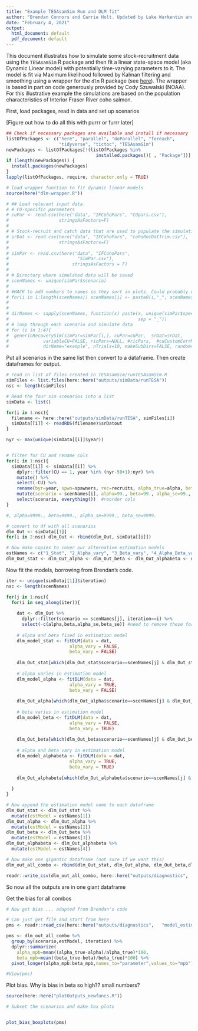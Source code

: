 ```yaml
---
title: "Example TESAsamSim Run and DLM fit"
author: "Brendan Connors and Carrie Holt. Updated by Luke Warkentin and Robyn Forrest"
date: "February 4, 2021"
output:
  html_document: default
  pdf_document: default
---
```


This document illustrates how to simulate some stock-recruitment data using the `TESAsamSim` R package and then fit a linear state-space model (aka Dynamic Linear model) with potentially time-varying parameters to it. The model is fit via Maximum likelihood followed by Kalman filtering and smoothing using a wrapper for the `dlm` R package (see [here](https://cran.r-project.org/web/packages/dlm/index.html)). The wrapper is based in part on code generously provided by Cody Szuwalski (NOAA). For this illustrative example the simulations are based on the population characteristics of Interior Fraser River coho salmon.

First, load packages, read in data and set up scenarios

[Figure out how to do all this with purrr or furrr later]

```r

## Check if necessary packages are available and install if necessary
listOfPackages <- c("here", "parallel", "doParallel", "foreach", 
                    "tidyverse", "tictoc", "TESAsamSim")
newPackages <- listOfPackages[!(listOfPackages %in% 
                                  installed.packages()[ , "Package"])]
if (length(newPackages)) {
  install.packages(newPackages)
}
lapply(listOfPackages, require, character.only = TRUE)

# load wrapper function to fit dynamic linear models
source(here("dlm-wrapper.R"))

# ## Load relevant input data
# # CU-specific parameters
# cuPar <- read.csv(here("data", "IFCohoPars", "CUpars.csv"),
#                   stringsAsFactors=F)
# 
# # Stock-recruit and catch data that are used to populate the simulation priming/conditioning period
# srDat <- read.csv(here("data", "IFCohoPars", "cohoRecDatTrim.csv"),
#                   stringsAsFactors=F)
# 
# simPar <- read.csv(here("data", "IFCohoPars",
#                          "SimPar.csv"),
#                        stringsAsFactors = F)
# 
# # Directory where simulated data will be saved
# scenNames <- unique(simPar$scenario)
# 
# #HACK to add numbers to names so they sort in plots. Could probably use some fancy factor approach
# for(i in 1:length(scenNames)) scenNames[i] <- paste0(i,"_", scenNames[i])
# 
# 
# dirNames <- sapply(scenNames, function(x) paste(x, unique(simPar$species),
#                                                 sep = "_"))
# # loop through each scenario and simulate data
# for (i in 1:4){
#  genericRecoverySim(simPar=simPar[i,], cuPar=cuPar,  srDat=srDat,
#             variableCU=FALSE, ricPars=NULL, #ricPars,  #cuCustomCorrMat = cuCustomCorrMat,
#             dirName="example", nTrials=10, makeSubDirs=FALSE, random=FALSE)}

```

Put all scenarios in the same list then convert to a dataframe. Then create dataframes for output.

```r

# read in list of files created in TESAsamSim/runTESAsamSim.R
simFiles <- list.files(here::here("outputs/simData/runTESA"))
nsc <- length(simFiles)

# Read the four sim scenarios into a list
simData <- list()

for(i in 1:nsc){
  filename <- here::here("outputs/simData/runTESA", simFiles[i])
  simData[[i]] <- readRDS(filename)$srDatout
}

nyr <- max(unique(simData[[i]]$year))


# filter for CU and rename cols
for(i in 1:nsc){
  simData[[i]] <- simData[[i]] %>% 
    dplyr::filter(CU == 1, year %in% (nyr-50+1):nyr) %>% 
    mutate() %>% 
    select(-CU) %>% 
    rename(byr=year, spwn=spawners, rec=recruits, alpha_true=alpha, beta_true=beta) %>% 
    mutate(scenario = scenNames[i], alpha=99., beta=99., alpha_se=99., beta_se=99.) %>% # cols for output
    select(scenario, everything())  #reorder cols
}

#, alpha=9999., beta=9999., alpha_se=9999., beta_se=9999.

# convert to df with all scenarios
dlm_Out <- simData[[1]]
for(i in 2:nsc) dlm_Out <- rbind(dlm_Out, simData[[i]])

# Now make copies to cover our alternative estimation models
estNames <- c("1_Stat", "2_Alpha_vary", "3_Beta_vary", "4_Alpha_Beta_vary")
dlm_Out_stat <- dlm_Out_alpha <- dlm_Out_beta <- dlm_Out_alphabeta <- dlm_Out


```

Now fit the models, borrowing from Brendan's code.

```r

iter <- unique(simData[[1]]$iteration)
nsc <- length(scenNames)

for(j in 1:nsc){
  for(i in seq_along(iter)){
    
    dat <- dlm_Out %>% 
      dplyr::filter(scenario == scenNames[j], iteration==i) %>% 
      select(-c(alpha,beta,alpha_se,beta_se)) #need to remove these for fitting
    
    # alpha and beta fixed in estimation model
    dlm_model_stat <- fitDLM(data = dat,
                        alpha_vary = FALSE,
                        beta_vary = FALSE)
    
    dlm_Out_stat[which(dlm_Out_stat$scenario==scenNames[j] & dlm_Out_stat$iteration==i),10:13] <- dlm_model_stat$results[,10:13]
 
    # alpha varies in estimation model
    dlm_model_alpha <- fitDLM(data = dat,
                        alpha_vary = TRUE,
                        beta_vary = FALSE)
    
    dlm_Out_alpha[which(dlm_Out_alpha$scenario==scenNames[j] & dlm_Out_alpha$iteration==i),10:13] <- dlm_model_alpha$results[,10:13]
    
    # beta varies in estimation model
    dlm_model_beta <- fitDLM(data = dat,
                        alpha_vary = FALSE,
                        beta_vary = TRUE)
    
    dlm_Out_beta[which(dlm_Out_beta$scenario==scenNames[j] & dlm_Out_beta$iteration==i),10:13] <- dlm_model_beta$results[,10:13]
    
    # alpha and beta vary in estimation model
    dlm_model_alphabeta <- fitDLM(data = dat,
                        alpha_vary = TRUE,
                        beta_vary = TRUE)
    
    dlm_Out_alphabeta[which(dlm_Out_alphabeta$scenario==scenNames[j] & dlm_Out_alphabeta$iteration==i),10:13] <- dlm_model_alphabeta$results[,10:13]
 
  }
}

# Now append the estimation model name to each dataframe
dlm_Out_stat <- dlm_Out_stat %>% 
  mutate(estModel = estNames[1])
dlm_Out_alpha <- dlm_Out_alpha %>% 
  mutate(estModel = estNames[2])
dlm_Out_beta <- dlm_Out_beta %>% 
  mutate(estModel = estNames[3])
dlm_Out_alphabeta <- dlm_Out_alphabeta %>% 
  mutate(estModel = estNames[4])

# Now make one gigantic dataframe (not sure if we want this)
dlm_out_all_combo <- rbind(dlm_Out_stat, dlm_Out_alpha, dlm_Out_beta,dlm_Out_alphabeta)

readr::write_csv(dlm_out_all_combo, here::here("outputs/diagnostics",   "model_estimates_all_combos.csv"))

```

So now all the outputs are in one giant dataframe

Get the bias for all combos

```r
# Now get bias ... adapted from Brendan's code

# Can just get file and start from here
pms <- readr::read_csv(here::here("outputs/diagnostics",   "model_estimates_all_combos.csv"))

pms <- dlm_out_all_combo %>%
  group_by(scenario,estModel, iteration) %>%
  dplyr::summarize(
    alpha_mpb=mean((alpha_true-alpha)/alpha_true)*100,
    beta_mpb=mean((beta_true-beta)/beta_true)*100) %>%
  pivot_longer(alpha_mpb:beta_mpb,names_to="parameter",values_to="mpb")

#View(pms)

```

Plot bias. Why is bias in beta so high?? small numbers?

```r
source(here::here("plotOutputs_newfuncs.R"))

# Subset the scenarios and make box plots


plot_bias_boxplots(pms)

```
















